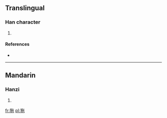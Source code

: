 ==Translingual==

===Han character===
{{Han char|rn=94|rad=犬|as=05|sn=8|four=|canj=大竹人心木 (KHOPD)}}

# {{defn|Han|sort=犬05}}

====References====
* {{Han ref|kx=0708.280|dkj=20332|dj=1121.110|hdz=21340.080|uh=72CF|ud=29391}}

----

==Mandarin==

===Hanzi===
{{cmn-hanzi|pin=[[tuó]] ([[tuo2]])|wg=t'o<sup>2</sup>}}

# {{defn|Mandarin|sort=犬05}}

[[fr:狏]]
[[pl:狏]]